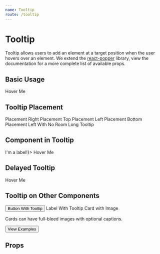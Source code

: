 ```yaml
---
name: Tooltip
route: /tooltip
---
```





# Tooltip

Tooltip allows users to add an element at a target position when the user hovers
over an element. We extend the [react-popper](https://github.com/FezVrasta/react-popper)
library, view the documentation for a more complete list of available props.

## Basic Usage

<Playground>
  <Tooltip title="Basic Tooltip">
    <CalciteA>Hover Me</CalciteA>
  </Tooltip>
</Playground>

## Tooltip Placement

<Playground>
  <div>
    <GuideExample label='placement="right"'>
      <Tooltip title="Basic Tooltip" placement="right">
        <CalciteA>Placement Right</CalciteA>
      </Tooltip>
    </GuideExample>
    <GuideExample label='placement="top"'>
      <Tooltip title="Basic Tooltip" placement="top">
        <CalciteA>Placement Top</CalciteA>
      </Tooltip>
    </GuideExample>
    <GuideExample label='placement="left"' style={{ textAlign: 'center' }}>
      <Tooltip title="Basic Tooltip" placement="left">
        <CalciteA>Placement Left</CalciteA>
      </Tooltip>
    </GuideExample>
    <GuideExample label='placement="bottom"'>
      <Tooltip title="Basic Tooltip" placement="bottom">
        <CalciteA>Placement Bottom</CalciteA>
      </Tooltip>
    </GuideExample>
    <GuideExample label='placement="left"'>
      <Tooltip title="Basic Tooltip" placement="left">
        <CalciteA>Placement Left With No Room</CalciteA>
      </Tooltip>
    </GuideExample>
    <GuideExample>
      <Tooltip
        positionFixed
        placement="right"
        title="Lorem ipsum dolor sit amet, consectetur adipisicing elit, sed do eiusmod tempor incididunt ut labore et dolore magna aliqua. Ut enim ad minim veniam, quis nostrud exercitation ullamco laboris nisi ut aliquip ex ea commodo consequat. Duis aute irure dolor in reprehenderit in voluptate velit esse cillum dolore eu fugiat nulla pariatur. Excepteur sint occaecat cupidatat non proident, sunt in culpa qui officia deserunt mollit anim id est laborum."
      >
        <CalciteA>Long Tooltip</CalciteA>
      </Tooltip>
    </GuideExample>
  </div>
</Playground>

## Component in Tooltip

<Playground>
  <Tooltip title={<Label>I'm a label!</Label>}>
    <CalciteA>Hover Me</CalciteA>
  </Tooltip>
</Playground>

## Delayed Tooltip

<Playground>
  <Tooltip title="It took me a while to show up..." enterDelay={1000}>
    <CalciteA>Hover Me</CalciteA>
  </Tooltip>
</Playground>

## Tooltip on Other Components

<Playground>
  <div>
    <GuideExample>
      <Tooltip title="This Button Has a Tooltip!">
        <Button>Button With Tooltip</Button>
      </Tooltip>
    </GuideExample>
    <GuideExample>
      <Tooltip title="This Label Has a Tooltip!">
        <Label>Label With Tooltip</Label>
      </Tooltip>
    </GuideExample>
    <GuideExample>
      <Tooltip title="This Card Has a Tooltip!">
        <Card style={{ maxWidth: '320px' }}>
          <CardImage
            src={cardImage}
            caption="Florida, January 1954"
            alt="Bridge Club, 1954"
          />
          <CardContent>
            <CardTitle>Card with Image</CardTitle>
            <p>Cards can have full-bleed images with optional captions.</p>
            <Button>View Examples</Button>
          </CardContent>
        </Card>
      </Tooltip>
    </GuideExample>
  </div>
</Playground>

## Props

<PropsTable of={Tooltip} />

